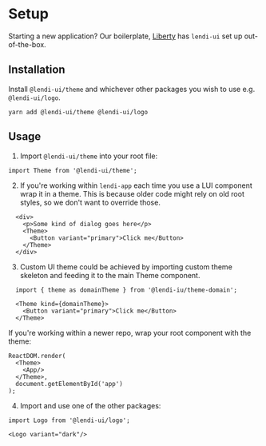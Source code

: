 # Setup

Starting a new application? Our boilerplate, [Liberty](https://bitbucket.org/lendi-dev/liberty/src/master/) has `lendi-ui` set up out-of-the-box.

## Installation

Install `@lendi-ui/theme` and whichever other packages you wish to use e.g. `@lendi-ui/logo`.

```
yarn add @lendi-ui/theme @lendi-ui/logo
```

## Usage

1. Import `@lendi-ui/theme` into your root file:

  ```
  import Theme from '@lendi-ui/theme';
  ```


2. If you're working within `lendi-app` each time you use a LUI component wrap it in a theme. This is 
  because older code might rely on old root styles, so we don't want to override those. 
  ```
    <div>
      <p>Some kind of dialog goes here</p>
      <Theme>
        <Button variant="primary">Click me</Button>
      </Theme>
    </div>
  ```

3. Custom UI theme could be achieved by importing custom theme skeleton and feeding it to the main Theme
  component.
  ```
    import { theme as domainTheme } from '@lendi-iu/theme-domain';
    
    <Theme kind={domainTheme}>
      <Button variant="primary">Click me</Button>
    </Theme>
  ```
  If you're working within a newer repo, wrap your root component with the theme:

  ```
  ReactDOM.render(
    <Theme>
      <App/>
    </Theme>,
    document.getElementById('app')
  );
  ```

4. Import and use one of the other packages:

  ```
  import Logo from '@lendi-ui/logo';

  <Logo variant="dark"/>
  ```

